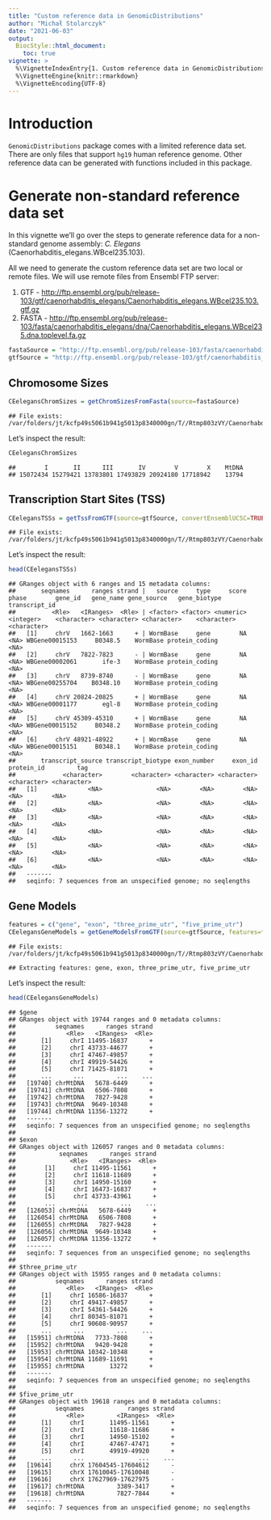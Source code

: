 ```yaml
---
title: "Custom reference data in GenomicDistributions"
author: "Michał Stolarczyk"
date: "2021-06-03"
output: 
  BiocStyle::html_document:
    toc: true
vignette: >
  %\VignetteIndexEntry{1. Custom reference data in GenomicDistributions}
  %\VignetteEngine{knitr::rmarkdown}
  %\VignetteEncoding{UTF-8}
---
```




# Introduction

`GenomicDistributions` package comes with a limited reference data set. There are only files that support `hg19` human reference genome. Other reference data can be generated with functions included in this package.

# Generate non-standard reference data set

In this vignette we'll go over the steps to generate reference data for a non-standard genome assembly: *C. Elegans* (Caenorhabditis_elegans.WBcel235.103).

All we need to generate the custom reference data set are two local or remote files. We will use remote files from Ensembl FTP server:

1. GTF - [http://ftp.ensembl.org/pub/release-103/gtf/caenorhabditis_elegans/Caenorhabditis_elegans.WBcel235.103.gtf.gz](http://ftp.ensembl.org/pub/release-103/gtf/caenorhabditis_elegans/Caenorhabditis_elegans.WBcel235.103.gtf.gz)
2. FASTA - [http://ftp.ensembl.org/pub/release-103/fasta/caenorhabditis_elegans/dna/Caenorhabditis_elegans.WBcel235.dna.toplevel.fa.gz](http://ftp.ensembl.org/pub/release-103/fasta/caenorhabditis_elegans/dna/Caenorhabditis_elegans.WBcel235.dna.toplevel.fa.gz)


```r
fastaSource = "http://ftp.ensembl.org/pub/release-103/fasta/caenorhabditis_elegans/dna/Caenorhabditis_elegans.WBcel235.dna.toplevel.fa.gz"
gtfSource = "http://ftp.ensembl.org/pub/release-103/gtf/caenorhabditis_elegans/Caenorhabditis_elegans.WBcel235.103.gtf.gz"
```

## Chromosome Sizes




```r
CEelegansChromSizes = getChromSizesFromFasta(source=fastaSource)
```

```
## File exists: /var/folders/jt/kcfp49s5061b941g5013p8340000gn/T//Rtmp803zVY/Caenorhabditis_elegans.WBcel235.dna.toplevel.fa.gz
```
Let's inspect the result:

```r
CEelegansChromSizes
```

```
##        I       II      III       IV        V        X    MtDNA 
## 15072434 15279421 13783801 17493829 20924180 17718942    13794
```


## Transcription Start Sites (TSS)


```r
CEelegansTSSs = getTssFromGTF(source=gtfSource, convertEnsemblUCSC=TRUE)
```

```
## File exists: /var/folders/jt/kcfp49s5061b941g5013p8340000gn/T//Rtmp803zVY/Caenorhabditis_elegans.WBcel235.103.gtf.gz
```

Let's inspect the result:

```r
head(CEelegansTSSs)
```

```
## GRanges object with 6 ranges and 15 metadata columns:
##       seqnames      ranges strand |   source     type     score     phase        gene_id   gene_name gene_source   gene_biotype transcript_id
##          <Rle>   <IRanges>  <Rle> | <factor> <factor> <numeric> <integer>    <character> <character> <character>    <character>   <character>
##   [1]     chrV   1662-1663      + | WormBase     gene        NA      <NA> WBGene00015153     B0348.5    WormBase protein_coding          <NA>
##   [2]     chrV   7822-7823      - | WormBase     gene        NA      <NA> WBGene00002061       ife-3    WormBase protein_coding          <NA>
##   [3]     chrV   8739-8740      - | WormBase     gene        NA      <NA> WBGene00255704    B0348.10    WormBase protein_coding          <NA>
##   [4]     chrV 20824-20825      + | WormBase     gene        NA      <NA> WBGene00001177       egl-8    WormBase protein_coding          <NA>
##   [5]     chrV 45309-45310      + | WormBase     gene        NA      <NA> WBGene00015152     B0348.2    WormBase protein_coding          <NA>
##   [6]     chrV 48921-48922      + | WormBase     gene        NA      <NA> WBGene00015151     B0348.1    WormBase protein_coding          <NA>
##       transcript_source transcript_biotype exon_number     exon_id  protein_id         tag
##             <character>        <character> <character> <character> <character> <character>
##   [1]              <NA>               <NA>        <NA>        <NA>        <NA>        <NA>
##   [2]              <NA>               <NA>        <NA>        <NA>        <NA>        <NA>
##   [3]              <NA>               <NA>        <NA>        <NA>        <NA>        <NA>
##   [4]              <NA>               <NA>        <NA>        <NA>        <NA>        <NA>
##   [5]              <NA>               <NA>        <NA>        <NA>        <NA>        <NA>
##   [6]              <NA>               <NA>        <NA>        <NA>        <NA>        <NA>
##   -------
##   seqinfo: 7 sequences from an unspecified genome; no seqlengths
```

## Gene Models


```r
features = c("gene", "exon", "three_prime_utr", "five_prime_utr")
CEelegansGeneModels = getGeneModelsFromGTF(source=gtfSource, features=features, convertEnsemblUCSC=TRUE)
```

```
## File exists: /var/folders/jt/kcfp49s5061b941g5013p8340000gn/T//Rtmp803zVY/Caenorhabditis_elegans.WBcel235.103.gtf.gz
```

```
## Extracting features: gene, exon, three_prime_utr, five_prime_utr
```

Let's inspect the result:

```r
head(CEelegansGeneModels)
```

```
## $gene
## GRanges object with 19744 ranges and 0 metadata columns:
##           seqnames      ranges strand
##              <Rle>   <IRanges>  <Rle>
##       [1]     chrI 11495-16837      +
##       [2]     chrI 43733-44677      +
##       [3]     chrI 47467-49857      +
##       [4]     chrI 49919-54426      +
##       [5]     chrI 71425-81071      +
##       ...      ...         ...    ...
##   [19740] chrMtDNA   5678-6449      +
##   [19741] chrMtDNA   6506-7808      +
##   [19742] chrMtDNA   7827-9428      +
##   [19743] chrMtDNA  9649-10348      +
##   [19744] chrMtDNA 11356-13272      +
##   -------
##   seqinfo: 7 sequences from an unspecified genome; no seqlengths
## 
## $exon
## GRanges object with 126057 ranges and 0 metadata columns:
##            seqnames      ranges strand
##               <Rle>   <IRanges>  <Rle>
##        [1]     chrI 11495-11561      +
##        [2]     chrI 11618-11689      +
##        [3]     chrI 14950-15160      +
##        [4]     chrI 16473-16837      +
##        [5]     chrI 43733-43961      +
##        ...      ...         ...    ...
##   [126053] chrMtDNA   5678-6449      +
##   [126054] chrMtDNA   6506-7808      +
##   [126055] chrMtDNA   7827-9428      +
##   [126056] chrMtDNA  9649-10348      +
##   [126057] chrMtDNA 11356-13272      +
##   -------
##   seqinfo: 7 sequences from an unspecified genome; no seqlengths
## 
## $three_prime_utr
## GRanges object with 15955 ranges and 0 metadata columns:
##           seqnames      ranges strand
##              <Rle>   <IRanges>  <Rle>
##       [1]     chrI 16586-16837      +
##       [2]     chrI 49417-49857      +
##       [3]     chrI 54361-54426      +
##       [4]     chrI 80345-81071      +
##       [5]     chrI 90608-90957      +
##       ...      ...         ...    ...
##   [15951] chrMtDNA   7733-7808      +
##   [15952] chrMtDNA   9420-9428      +
##   [15953] chrMtDNA 10342-10348      +
##   [15954] chrMtDNA 11689-11691      +
##   [15955] chrMtDNA       13272      +
##   -------
##   seqinfo: 7 sequences from an unspecified genome; no seqlengths
## 
## $five_prime_utr
## GRanges object with 19618 ranges and 0 metadata columns:
##           seqnames            ranges strand
##              <Rle>         <IRanges>  <Rle>
##       [1]     chrI       11495-11561      +
##       [2]     chrI       11618-11686      +
##       [3]     chrI       14950-15102      +
##       [4]     chrI       47467-47471      +
##       [5]     chrI       49919-49920      +
##       ...      ...               ...    ...
##   [19614]     chrX 17604545-17604612      -
##   [19615]     chrX 17610045-17610048      -
##   [19616]     chrX 17627969-17627975      -
##   [19617] chrMtDNA         3389-3417      +
##   [19618] chrMtDNA         7827-7844      +
##   -------
##   seqinfo: 7 sequences from an unspecified genome; no seqlengths
```
